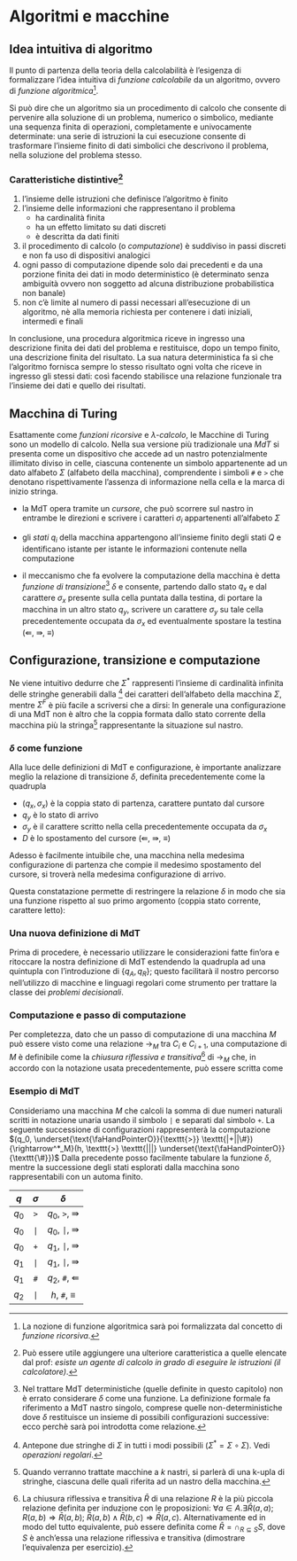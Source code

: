 # Algoritmi e macchine \hfill \faGear








## Idea intuitiva di algoritmo

Il punto di partenza della teoria della calcolabilità è l'esigenza di formalizzare l'idea intuitiva di *funzione calcolabile* da un algoritmo, ovvero di *funzione algoritmica*[^1].

Si può dire che un algoritmo sia un procedimento di calcolo che consente di pervenire alla soluzione di un problema, numerico o simbolico, mediante una sequenza finita di operazioni, completamente e univocamente determinate: una serie di istruzioni la cui esecuzione consente di trasformare l'insieme finito di dati simbolici che descrivono il problema, nella soluzione del problema stesso.








### Caratteristiche distintive[^2]

1. l'insieme delle istruzioni che definisce l'algoritmo è finito
2. l'insieme delle informazioni che rappresentano il problema
    * ha cardinalità finita
    * ha un effetto limitato su dati discreti
    * è descritta da dati finiti
3. il procedimento di calcolo (o *computazione*) è suddiviso in passi discreti e non fa uso di dispositivi analogici
4. ogni passo di computazione dipende solo dai precedenti e da una porzione finita dei dati in modo deterministico (è determinato senza ambiguità ovvero non soggetto ad alcuna distribuzione probabilistica non banale)
5. non c'è limite al numero di passi necessari all'esecuzione di un algoritmo, nè alla memoria richiesta per contenere i dati iniziali, intermedi e finali

In conclusione, una procedura algoritmica riceve in ingresso una descrizione finita dei dati del problema e restituisce, dopo un tempo finito, una descrizione finita del risultato. La sua natura deterministica fa sì che l'algoritmo fornisca sempre lo stesso risultato ogni volta che riceve in ingresso gli stessi dati: così facendo stabilisce una relazione funzionale tra l'insieme dei dati e quello dei risultati.








## Macchina di Turing

Esattamente come *funzioni ricorsive* e *$\lambda$-calcolo*, le Macchine di Turing sono un modello di calcolo. Nella sua versione più tradizionale una *MdT* si presenta come un dispositivo che accede ad un nastro potenzialmente illimitato diviso in celle, ciascuna contenente un simbolo appartenente ad un dato alfabeto $\Sigma$ (alfabeto della macchina), comprendente i simboli `#` e `>` che denotano rispettivamente l'assenza di informazione nella cella e la marca di inizio stringa.
\begin{equation*}
\texttt{> a b ... a } \underset{\text{\faHandPointerO}}{\texttt{b}} \texttt{ b \# \#}
\end{equation*}

* la MdT opera tramite un *cursore*, che può scorrere sul nastro in entrambe le direzioni e scrivere i caratteri $\sigma_i$ appartenenti all'alfabeto $\Sigma$

* gli *stati* $q_i$ della macchina appartengono all'insieme finito degli stati $Q$ e identificano istante per istante le informazioni contenute nella computazione

* il meccanismo che fa evolvere la computazione della macchina è detta *funzione di transizione*[^3] $\delta$ e consente, partendo dallo stato $q_x$ e dal carattere $\sigma_x$ presente sulla cella puntata dalla testina, di portare la macchina in un altro stato $q_y$, scrivere un carattere $\sigma_y$ su tale cella precedentemente occupata da $\sigma_x$ ed eventualmente spostare la testina ($\Lleftarrow$, $\Rrightarrow$, $\equiv$)

\begin{definition}
Una \underline{Macchina di Turing} è definita  formalmente come la quadrupla
\begin{equation*}
M = (Q, \Sigma, \delta, q_0)
\end{equation*}

\begin{itemize}[itemsep=-7pt]
\item $Q$ è l'insieme finito degli stati $q_i$ che non contiene lo stato di accettazione $h$
\item $\Sigma$ è l'insieme finito dei simboli (alfabeto della macchina) al quale non appartengono i simboli di spostamento $\Lleftarrow$, $\Rrightarrow$, $\equiv$
\item $\delta{\subseteq}(Q{\times}\Sigma){\times}(Q{\cup}{h}){\times}\Sigma{\times}\{\Lleftarrow,\Rrightarrow,\equiv\}$ è la relazione di transizione, tale che il carattere puntato dal cursore non possa mai trovarsi a sinistra di \textnormal{\ttfamily >}
\item $q_0{\in}Q$ è lo stato iniziale
\end{itemize}
\end{definition}








## Configurazione, transizione e computazione

\begin{definition}
Una \underline{configurazione} (istantanea) $C$ di una MdT è definita dalla quadrupla
\begin{gather*}
(q,u,\sigma,v) \in (Q \cup \{h\}) \times \Sigma^* \times \Sigma \times \Sigma^F \\
\boxed{\qquad u \qquad}\ \underset{\text{\faHandPointerO}}{\sigma}\ \boxed{\qquad v \qquad}
\end{gather*}

\begin{itemize}[itemsep=-7pt]
\item $q$ è lo stato corrente
\item $\sigma$ è il simbolo corrente
\item $u$ è la stringa di caratteri a sinistra del simbolo corrente
\item $v$ è la stringa di caratteri a destra del simbolo corrente
\end{itemize}
\end{definition}

Ne viene intuitivo dedurre che $\Sigma^*$ rappresenti l'insieme di cardinalità infinita delle stringhe generabili dalla \textit{concatenazione}[^4] dei caratteri dell'alfabeto della macchina $\Sigma$, mentre $\Sigma^F$ è più facile a scriversi che a dirsi:
\begin{equation*}
\Sigma^F = \Sigma^* \circ \big(\Sigma{\backslash}\{\textnormal{\texttt{\#}}\}\big) \cup \{\epsilon\}
\end{equation*}
In generale una configurazione di una MdT non è altro che la coppia formata dallo stato corrente della macchina più la stringa[^5] rappresentante la situazione sul nastro.








### $\delta$ come funzione

Alla luce delle definizioni di MdT e configurazione, è importante analizzare meglio la relazione di transizione $\delta$, definita precedentemente come la quadrupla
\begin{equation*}
\big((q_x,\sigma_x),q_y,\sigma_y,D\big)
\end{equation*}

* $(q_x,\sigma_x)$ è la coppia stato di partenza, carattere puntato dal cursore
* $q_y$ è lo stato di arrivo
* $\sigma_y$ è il carattere scritto nella cella precedentemente occupata da $\sigma_x$
* $D$ è lo spostamento del cursore ($\Lleftarrow$, $\Rrightarrow$, $\equiv$)

Adesso è facilmente intuibile che, una macchina nella medesima configurazione di partenza che compie il medesimo spostamento del cursore, si troverà nella medesima configurazione di arrivo.

Questa constatazione permette di restringere la relazione $\delta$ in modo che sia una funzione rispetto al suo primo argomento (coppia stato corrente, carattere letto):
\begin{equation*}
\delta(q_x,\sigma_x)=(q_y,\sigma_y,D)
\end{equation*}








### Una nuova definizione di MdT

Prima di procedere, è necessario utilizzare le considerazioni fatte fin'ora e ritoccare la nostra definizione di MdT estendendo la quadrupla ad una quintupla con l'introduzione di $\{q_A,q_R\}$; questo facilitarà il nostro percorso nell'utilizzo di macchine e linguagi regolari come strumento per trattare la classe dei *problemi decisionali*.

\begin{definition}
Una \underline{Macchina di Turing deterministica} è definita come la quintupla
\begin{equation*}
M = (Q, \Sigma, \delta, q_0, \{q_A,q_R\})
\end{equation*}

\begin{itemize}[itemsep=-7pt]
\item $Q$ è l'insieme finito degli stati $q_i$ che non contiene gli stati terminali
\item $\Sigma{\nsupseteq}\{\Lleftarrow,\Rrightarrow,\equiv\}$ è sempre l'insieme finito dei simboli (alfabeto della macchina)
\item $\delta{::}(Q{\times}\Sigma){\rightarrow}(Q{\times}\Sigma{\times}\{\Lleftarrow,\Rrightarrow,\equiv\})$ è la funzione di transizione
\item $q_0{\in}Q$ è lo stato iniziale
\item $\{q_A,q_R\}{\nsubseteq}Q$ è l'insieme formato dagli stati terminali di accettazione e rifiuto
\end{itemize}
\end{definition}








### Computazione e passo di computazione

\begin{definition}
Una \underline{computazione} di una MdT è costituita da una sequenza di configurazioni, tale che $C_0$ rappresenti la configurazione iniziale e $C_{i+1}$ il risultato dell'applicazione della funzione $\delta$ alla configurazione $C_i$ (ovvero il \underline{passo di computazione} $C_i{\rightarrow}C_{i+1}$). Si dirà inoltre che la computazione converge $\downarrow$ se, per $n{\ge}1$ tale che
\begin{equation*}
C_0 \rightarrow C_1 \rightarrow ... \rightarrow C_n
\end{equation*}
$C_n$ è una configurazione finale, in caso contrario si dirà che diverge $\uparrow$.
\end{definition}

Per completezza, dato che un passo di computazione di una macchina $M$ può essere visto come una relazione $\rightarrow_M$ tra $C_i$ e $C_{i+1}$, una computazione di $M$ è definibile come la *chiusura riflessiva e transitiva*[^6] di $\rightarrow_M$ che, in accordo con la notazione usata precedentemente, può essere scritta come
\begin{equation*}
C_0 \rightarrow_M^* C_n
\end{equation*}








### Esempio di MdT

Consideriamo una macchina $M$ che calcoli la somma di due numeri naturali scritti in notazione unaria usando il simbolo `|` e separati dal simbolo `+`. La seguente successione di configurazioni rappresenterà la computazione $(q_0, \underset{\text{\faHandPointerO}}{\texttt{>}} \texttt{|+||\#}){\rightarrow^*_M}(h, \texttt{>} \texttt{|||} \underset{\text{\faHandPointerO}}{\texttt{\#}})$
\begin{align*}
(q_0, \underset{\text{\faHandPointerO}}{\texttt{>}} \texttt{|+||\#}) &\rightarrow (q_0, \texttt{>} \underset{\text{\faHandPointerO}}{\texttt{|}} \texttt{+||})\\
                                                                     &\rightarrow (q_0, \texttt{>} \texttt{|} \underset{\text{\faHandPointerO}}{\texttt{+}} \texttt{||})\\
                                                                     &\rightarrow (q_1, \texttt{>} \texttt{||} \underset{\text{\faHandPointerO}}{\texttt{|}} \texttt{|})\\
                                                                     &\rightarrow (q_1, \texttt{>} \texttt{|||} \underset{\text{\faHandPointerO}}{\texttt{|}})\\
                                                                     &\rightarrow (q_1, \texttt{>} \texttt{||||} \underset{\text{\faHandPointerO}}{\texttt{\#}})\\
                                                                     &\rightarrow (q_2, \texttt{>} \texttt{|||} \underset{\text{\faHandPointerO}}{\texttt{|}})\\
                                                                     &\rightarrow (h, \texttt{>} \texttt{|||} \underset{\text{\faHandPointerO}}{\texttt{\#}})
\end{align*}
Dalla precedente posso facilmente tabulare la funzione $\delta$, mentre la successione degli stati esplorati dalla macchina sono rappresentabili con un automa finito.

\vspace{30pt}

| $q$ | $\sigma$ | $\delta$ |
| :---: | :---: | :---: |
| $q_0$ | `>` | $q_0$, `>`, $\Rrightarrow$ |
| $q_0$ | `|` | $q_0$, `|`, $\Rrightarrow$ |
| $q_0$ | `+` | $q_1$, `|`, $\Rrightarrow$ |
| $q_1$ | `|` | $q_1$, `|`, $\Rrightarrow$ |
| $q_1$ | `#` | $q_2$, `#`, $\Lleftarrow$ |
| $q_2$ | `|` | $h$, `#`, $\equiv$ |

\vspace{30pt}

\begin{center}
\begin{tikzpicture}[scale=0.2]
\tikzstyle{every node}+=[inner sep=0pt]
\draw [black] (20.6,-29.6) circle (3);
\draw (20.6,-29.6) node {$q_0$};
\draw [black] (34.9,-29.6) circle (3);
\draw (34.9,-29.6) node {$q_1$};
\draw [black] (48.9,-29.6) circle (3);
\draw (48.9,-29.6) node {$q_2$};
\draw [black] (62.9,-29.6) circle (3);
\draw (62.9,-29.6) node {$h$};
\draw [black] (62.9,-29.6) circle (2.4);
\draw [black] (13.4,-29.6) -- (17.6,-29.6);
\fill [black] (17.6,-29.6) -- (16.8,-29.1) -- (16.8,-30.1);
\draw [black] (23.6,-29.6) -- (31.9,-29.6);
\fill [black] (31.9,-29.6) -- (31.1,-29.1) -- (31.1,-30.1);
\draw (27.75,-29.1) node [above] {\texttt{+}};
\draw [black] (37.9,-29.6) -- (45.9,-29.6);
\fill [black] (45.9,-29.6) -- (45.1,-29.1) -- (45.1,-30.1);
\draw (41.9,-29.1) node [above] {\texttt{\#}};
\draw [black] (51.9,-29.6) -- (59.9,-29.6);
\fill [black] (59.9,-29.6) -- (59.1,-29.1) -- (59.1,-30.1);
\draw (55.9,-29.1) node [above] {\texttt{|}};
\draw [black] (21.923,-32.28) arc (54:-234:2.25);
\draw (20.6,-36.85) node [below] {\texttt{>},\texttt{|}};
\fill [black] (19.28,-32.28) -- (18.4,-32.63) -- (19.21,-33.22);
\draw [black] (36.223,-32.28) arc (54:-234:2.25);
\draw (34.9,-36.85) node [below] {\texttt{|}};
\fill [black] (33.58,-32.28) -- (32.7,-32.63) -- (33.51,-33.22);
\end{tikzpicture}
\end{center}








[^1]: La nozione di funzione algoritmica sarà poi formalizzata dal concetto di *funzione ricorsiva*.
[^2]: Può essere utile aggiungere una ulteriore caratteristica a quelle elencate dal prof: *esiste un agente di calcolo in grado di eseguire le istruzioni (il calcolatore)*.
[^3]: Nel trattare MdT deterministiche (quelle definite in questo capitolo) non è errato considerare $\delta$ come una funzione. La definizione formale fa riferimento a MdT nastro singolo, comprese quelle non-deterministiche dove $\delta$ restituisce un insieme di possibili configurazioni successive: ecco perchè sarà poi introdotta come relazione.
[^4]: Antepone due stringhe di $\Sigma$ in tutti i modi possibili ($\Sigma^*{=}\Sigma{\circ}\Sigma$). Vedi *operazioni regolari*.
[^5]: Quando verranno trattate macchine a $k$ nastri, si parlerà di una k-upla di stringhe, ciascuna delle quali riferita ad un nastro della macchina.
[^6]: La chiusura riflessiva e transitiva $\bar{R}$ di una relazione $R$ è la più piccola relazione definita per induzione con le proposizioni: $\forall a{\in}A. \exists\bar{R}(a,a)$; $R(a,b){\Rightarrow}\bar{R}(a,b)$; $\bar{R}(a,b){\wedge}\bar{R}(b,c){\Rightarrow}\bar{R}(a,c)$. Alternativamente ed in modo del tutto equivalente, può essere definita come $\bar{R}{=}\cap_{R{\subseteq}S}S$, dove $S$ è anch'essa una relazione riflessiva e transitiva (dimostrare l'equivalenza per esercizio).

